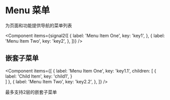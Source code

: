 
# Menu 菜单

为页面和功能提供导航的菜单列表

<Component items={signal2([
  {
    label: 'Menu Item One',
    key: 'key1',
  },
  {
    label: 'Menu Item Two',
    key: 'key2',
  },
])} />



## 嵌套子菜单

<Component items={[
  {
    label: 'Menu Item One',
    key: 'key1.1',
    children: [
      {
        label: 'Child Item',
        key: 'child1',
      }      
    ]
  },
  {
    label: 'Menu Item Two',
    key: 'key2.2',
  },
]} />

最多支持2层的嵌套子菜单
